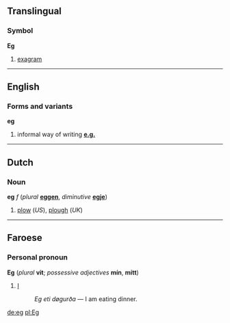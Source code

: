==Translingual==
===Symbol===
'''Eg'''

#[[exagram]]

----
==English==
===Forms and variants===
'''eg'''
#informal way of writing '''[[e.g.]]'''

----

==Dutch==
===Noun===
'''eg''' ''f'' (''plural'' '''[[eggen]]''', ''diminutive'' '''[[egje]]''')

#[[plow]] (''US''), [[plough]] (''UK'')

----
==Faroese==
===Personal pronoun===
'''Eg''' (''plural'' '''vit'''; ''possessive adjectives'' '''mín''', '''mítt''')

#[[I]]
#:''Eg eti døgurða'' — I am eating dinner.

[[de:eg]]
[[pl:Eg]]